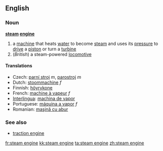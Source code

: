 ==English==

===Noun===
'''[[steam]] [[engine]]'''

# a [[machine]] that heats [[water]] to become [[steam]] and uses its [[pressure]] to [[drive]] a [[piston]] or turn a [[turbine]]
#(''British'') a steam-powered [[locomotive]]

====Translations====
*Czech: [[parní stroj]] ''m'', [[parostroj]] ''m''
*Dutch: [[stoommachine]] ''f''
*Finnish: [[höyrykone]]
*French: [[machine à vapeur]] ''f''
*[[Interlingua]]: [[machina de vapor]]
*Portuguese: [[máquina a vapor]] ''f''
*Romanian: [[maşină cu abur]]

===See also===
*[[traction engine]]

[[fr:steam engine]]
[[kk:steam engine]]
[[ta:steam engine]]
[[zh:steam engine]]